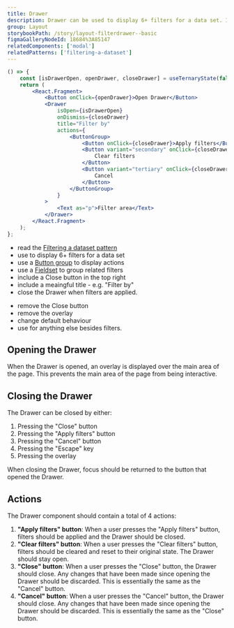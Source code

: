 ```yaml
---
title: Drawer
description: Drawer can be used to display 6+ filters for a data set. It is overlayed on top of the main area of the page to capture the users attention while keeping the context of the current task.
group: Layout
storybookPath: /story/layout-filterdrawer--basic
figmaGalleryNodeId: 18684%3A85147
relatedComponents: ['modal']
relatedPatterns: ['filtering-a-dataset']
---
```


```jsx live
() => {
	const [isDrawerOpen, openDrawer, closeDrawer] = useTernaryState(false);
	return (
		<React.Fragment>
			<Button onClick={openDrawer}>Open Drawer</Button>
			<Drawer
				isOpen={isDrawerOpen}
				onDismiss={closeDrawer}
				title="Filter by"
				actions={
					<ButtonGroup>
						<Button onClick={closeDrawer}>Apply filters</Button>
						<Button variant="secondary" onClick={closeDrawer}>
							Clear filters
						</Button>
						<Button variant="tertiary" onClick={closeDrawer}>
							Cancel
						</Button>
					</ButtonGroup>
				}
			>
				<Text as="p">Filter area</Text>
			</Drawer>
		</React.Fragment>
	);
};
```

<DoHeading />

- read the [Filtering a dataset pattern](/patterns/filtering-a-dataset)
- use to display 6+ filters for a data set
- use a [Button group](/components/button#button-group) to display actions
- use a [Fieldset](/components/fieldset) to group related filters
- include a Close button in the top right
- include a meaingful title - e.g. "Filter by"
- close the Drawer when filters are applied.

<DontHeading />

- remove the Close button
- remove the overlay
- change default behaviour
- use for anything else besides filters.

## Opening the Drawer

When the Drawer is opened, an overlay is displayed over the main area of the page. This prevents the main area of the page from being interactive.

## Closing the Drawer

The Drawer can be closed by either:

1. Pressing the "Close" button
2. Pressing the "Apply filters" button
3. Pressing the "Cancel" button
4. Pressing the "Escape" key
5. Pressing the overlay

When closing the Drawer, focus should be returned to the button that opened the Drawer.

## Actions

The Drawer component should contain a total of 4 actions:

1. **"Apply filters" button**: When a user presses the "Apply filters" button, filters should be applied and the Drawer should be closed.
2. **"Clear filters" button**: When a user presses the "Clear filters" button, filters should be cleared and reset to their original state. The Drawer should stay open.
3. **"Close" button**: When a user presses the "Close" button, the Drawer should close. Any changes that have been made since opening the Drawer should be discarded. This is essentially the same as the "Cancel" button.
4. **"Cancel" button**: When a user presses the "Cancel" button, the Drawer should close. Any changes that have been made since opening the Drawer should be discarded. This is essentially the same as the "Close" button.
